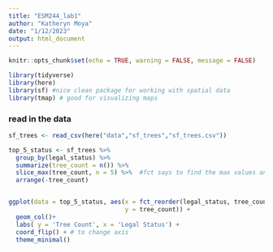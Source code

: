 ```yaml
---
title: "ESM244_lab1"
author: "Katheryn Moya"
date: "1/12/2023"
output: html_document
---
```


```r
knitr::opts_chunk$set(echo = TRUE, warning = FALSE, message = FALSE)

library(tidyverse)
library(here)
library(sf) #nice clean package for working with spatial data
library(tmap) # good for visualizing maps

```

### read in the data

```r
sf_trees <- read_csv(here("data","sf_trees","sf_trees.csv"))

top_5_status <- sf_trees %>% 
  group_by(legal_status) %>% 
  summarize(tree_count = n()) %>% 
  slice_max(tree_count, n = 5) %>%  #fct says to find the max values and slice out the top 5
  arrange(-tree_count)


ggplot(data = top_5_status, aes(x = fct_reorder(legal_status, tree_count),
                                y = tree_count)) +
  geom_col()+
  labs( y = 'Tree Count', x = 'Legal Status') +
  coord_flip() + # to change axis
  theme_minimal()
```



